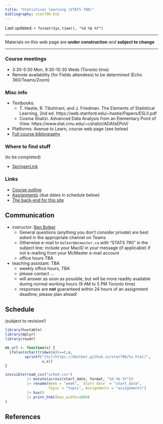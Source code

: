 ```yaml
---
title: "Statistical learning (STATS 790)"
bibliography: stat790.bib
---
```


<!-- from https://www.w3schools.com/css/css_table.asp -->
<style>
th, td {
   vertical-align: top;
   padding: 15px;
}
tr:nth-child(even) {background-color: #f2f2f2;} 
th {background-color: #ccccff;}
</style>

Last updated: `r format(Sys.time(), "%d %b %Y")`

---

Materials on this web page are **under construction** and **subject to change**

---

### Course meetings

- 3:30-5:30 Mon, 9:30-10:30 Weds (Toronto time)
- Remote availability (for Fields attendees) to be determined (Echo 360/Teams/Zoom)

### Misc info

- Textbooks:
  - T. Hastie, R. Tibshirani, and J. Friedman. The Elements of Statistical Learning, 2nd ed. https://web.stanford.edu/~hastie/Papers/ESLII.pdf
  - Cosma Shalizi. Advanced Data Analysis from an Elementary Point of View. https://www.stat.cmu.edu/~cshalizi/ADAfaEPoV/
- Platforms: Avenue to Learn, course web page (see below)
- [Full course bibliography](stat790_bib.html)

### Where to find stuff

(to be completed)

- [SpringerLink](https://libraryssl.lib.mcmaster.ca/libaccess/login.php?url=https%3a%2f%2flink.springer.com)

### Links

- [Course outline](outline.docx)
- [Assignments](./assignments/README.html) (due dates in schedule below)
- [The back-end for this site](https://github.com/bbolker/stat790)

## Communication

- instructor: [Ben Bolker](http://www.math.mcmaster.ca/~bolker/)
    - General questions (anything you don't consider private) are best asked in the appropriate channel on Teams
    - Otherwise e-mail to `bolker@mcmaster.ca` with "STATS 790" in the subject line; include your MacID in your message (if applicable) if not e-mailing from your McMaster e-mail account
	- office hours TBA
- teaching assistant: TBA
    - weekly office hours, TBA
    - please contact ...
	- will answer as soon as possible, but will be more readily available during normal working hours (9 AM to 5 PM Toronto time)
	- responses are **not** guaranteed within 24 hours of an assignment deadline; please plan ahead!

## Schedule

(subject to revision!)

```r
library(huxtable)
library(dplyr)
library(readr)

mk_url <- function(x) {
  ifelse(nchar(trimws(x))==0,x,
         sprintf("[%s](https://bbolker.github.io/stat790/%s.html)",
                 x,x))
}

invisible(read_csv("sched.csv")
          |> mutate(across(start_date, format, "%d %b %Y"))
          |> rename(Week = "week", `Start date` = "start_date",
                    Topic = "topic", Assignments = "assignments")
          |> hux()
          |> print_html(max_width=1000)
)
```

## References

